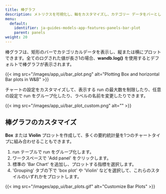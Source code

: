 ```yaml
---
title: 棒グラフ
description: メトリクスを可視化し、軸をカスタマイズし、カテゴリー データをバーとして比較します。
menu:
  default:
    identifier: ja-guides-models-app-features-panels-bar-plot
    parent: panels
weight: 20
---
```


棒グラフは、矩形のバーでカテゴリカルデータを表示し、縦または横にプロットできます。全てのログされた値が長さ1の場合、**wandb.log()** を使用するとデフォルトで棒グラフが表示されます。

{{< img src="/images/app_ui/bar_plot.png" alt="Plotting Box and horizontal Bar plots in W&B" >}}

チャートの設定をカスタマイズして、表示する run の最大数を制限したり、任意の設定で run をグループ化したり、ラベルの名前を変更したりできます。

{{< img src="/images/app_ui/bar_plot_custom.png" alt="" >}}

## 棒グラフのカスタマイズ

**Box** または **Violin** プロットを作成して、多くの要約統計量を1つのチャートタイプに組み合わせることもできます。

1. run テーブルで run をグループ化します。
2. ワークスペースで 'Add panel' をクリックします。
3. 標準の 'Bar Chart' を追加し、プロットする指標を選択します。
4. 'Grouping' タブの下で 'box plot' や 'Violin' などを選択して、これらのスタイルのいずれかをプロットします。

{{< img src="/images/app_ui/bar_plots.gif" alt="Customize Bar Plots" >}}